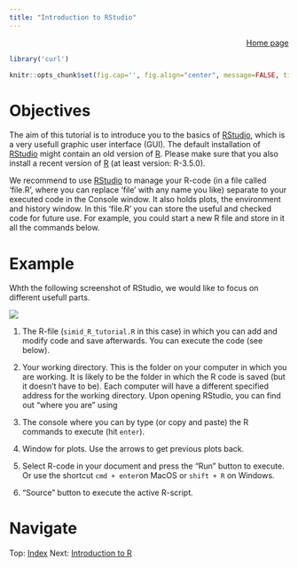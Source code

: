 ```yaml
---
title: "Introduction to RStudio"
---
```


<div style="text-align: right">
[Home page](index.html)
</div>

```r
library('curl')
```

```r
knitr::opts_chunk$set(fig.cap='', fig.align="center", message=FALSE, tidy=TRUE, warning=FALSE)
```

# Objectives
The aim of this tutorial is to introduce you to the basics of [RStudio](http://www.rstudio.com/products/rstudio/download/), which is a very usefull graphic user interface (GUI). The default installation of [RStudio](http://www.rstudio.com/products/rstudio/download/) might contain an old version of [R](http://cran.r-project.org). Please make sure that you also install a recent version of [R](http://cran.r-project.org) (at least version: R-3.5.0).

We recommend to use [RStudio](http://www.rstudio.com/products/rstudio/download/) to manage your R-code (in a file called 'file.R', where you can replace 'file' with any name you like) separate to your executed code in the Console window. It also holds plots, the environment and history window. In this 'file.R' you can store the useful and checked code for future use. For example, you could start a new R file and store in it all the commands below.   


# Example

Whth the following screenshot of RStudio, we would like to focus on different usefull parts.


![](ext_fig/screenshot_rstudio.jpg)



1. The R-file (`simid_R_tutorial.R` in this case) in which you can add and modify code and save afterwards. You can execute the code (see below).

2. Your working directory. This is the folder on your computer in which you are working. It is likely to be the folder in which the R code is saved (but it doesn't have to be). 
Each computer will have a different specified address for the working directory. Upon opening RStudio, you can find out "where you are" using

3. The console where you can by type (or copy and paste) the R commands to execute (hit `enter`).

4. Window for plots. Use the arrows to get previous plots back.

5. Select R-code in your document and press the "Run" button to execute. Or use the shortcut `cmd + enter`on MacOS or `shift + R` on Windows.

6. "Source" button to execute the active R-script.
 


<div>

# Navigate
Top: [Index](index.html) Next: [Introduction to R](intro_to_r.html)
</div>

